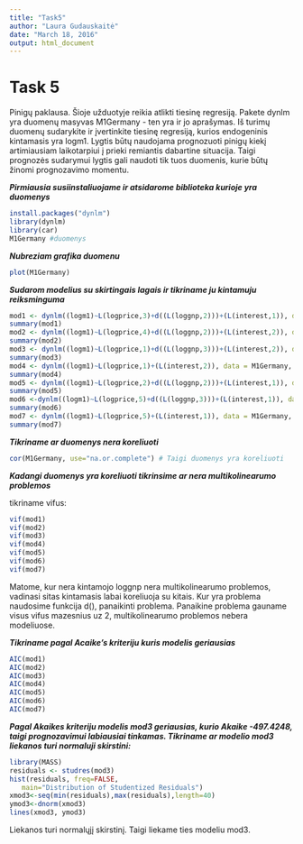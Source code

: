 ---
title: "Task5"
author: "Laura Gudauskaitė"
date: "March 18, 2016"
output: html_document
---
Task 5
========================================================
Pinigų paklausa. Šioje užduotyje reikia atlikti tiesinę regresiją. Pakete dynlm yra duomenų masyvas M1Germany - ten yra ir jo aprašymas. Iš turimų duomenų sudarykite ir įvertinkite tiesinę regresiją, kurios endogeninis kintamasis yra logm1. Lygtis būtų naudojama prognozuoti pinigų kiekį artimiausiam laikotarpiui į prieki remiantis dabartine situacija. Taigi prognozės sudarymui lygtis gali naudoti tik tuos duomenis, kurie būtų žinomi prognozavimo momentu.

***Pirmiausia susiinstaliuojame ir atsidarome biblioteka kurioje yra duomenys***
```{r,message=FALSE}
install.packages("dynlm")
library(dynlm)
library(car)
M1Germany #duomenys
```

***Nubreziam grafika duomenu***
```{r}
plot(M1Germany)
```

***Sudarom modelius su skirtingais lagais ir tikriname ju kintamuju reiksminguma***
```{r}
mod1 <- dynlm((logm1)~L(logprice,3)+d((L(loggnp,2)))+(L(interest,1)), data = M1Germany, start = c(1960,1), end = c(1996,3))
summary(mod1)
mod2 <- dynlm((logm1)~L(logprice,4)+d((L(loggnp,2)))+(L(interest,2)), data = M1Germany, start = c(1960,1), end = c(1996,3))
summary(mod2)
mod3 <- dynlm((logm1)~L(logprice,1)+d((L(loggnp,3)))+(L(interest,2)), data = M1Germany, start = c(1960,1), end = c(1996,3))
summary(mod3)
mod4 <- dynlm((logm1)~L(logprice,1)+(L(interest,2)), data = M1Germany, start = c(1960,1), end = c(1996,3))
summary(mod4)
mod5 <- dynlm((logm1)~L(logprice,2)+d((L(loggnp,2)))+(L(interest,1)), data = M1Germany, start = c(1960,1), end = c(1996,3))
summary(mod5)
mod6 <-dynlm((logm1)~L(logprice,5)+d((L(loggnp,3)))+(L(interest,1)), data = M1Germany, start = c(1960,1), end = c(1996,3)) 
summary(mod6)
mod7 <- dynlm((logm1)~L(logprice,5)+(L(interest,1)), data = M1Germany, start = c(1960,1), end = c(1996,3))
summary(mod7)
```

***Tikriname ar duomenys nera koreliuoti***
```{r}
cor(M1Germany, use="na.or.complete") # Taigi duomenys yra koreliuoti
```

***Kadangi duomenys yra koreliuoti tikrinsime ar nera multikolinearumo problemos***

tikriname vifus:
```{r}
vif(mod1)
vif(mod2)
vif(mod3)
vif(mod4) 
vif(mod5)
vif(mod6)
vif(mod7)
```
Matome, kur nera kintamojo loggnp nera multikolinearumo problemos, vadinasi sitas kintamasis labai koreliuoja su kitais. Kur yra problema naudosime funkcija d(), panaikinti problema. Panaikine problema gauname visus vifus mazesnius uz 2, multikolinearumo problemos nebera modeliuose.

***Tikriname pagal Acaike's kriteriju kuris modelis geriausias***
```{r}
AIC(mod1)
AIC(mod2)
AIC(mod3)
AIC(mod4)
AIC(mod5)
AIC(mod6)
AIC(mod7)
```

***Pagal Akaikes kriteriju modelis mod3 geriausias, kurio Akaike -497.4248, taigi prognozavimui labiausiai tinkamas. Tikriname ar modelio mod3 liekanos turi normaluji skirstini:***
```{r}
library(MASS)
residuals <- studres(mod3)
hist(residuals, freq=FALSE,
   main="Distribution of Studentized Residuals")
xmod3<-seq(min(residuals),max(residuals),length=40)
ymod3<-dnorm(xmod3)
lines(xmod3, ymod3)
```
Liekanos turi normalųjį skirstinį. Taigi liekame ties modeliu mod3.


